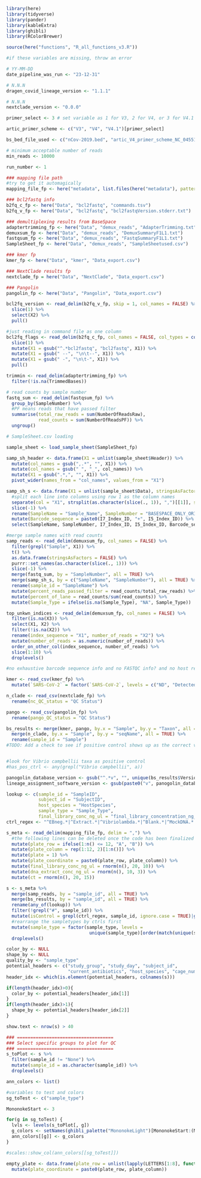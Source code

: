 
```r
library(here)
library(tidyverse)
library(pander)
library(kableExtra)
library(ghibli)
library(RColorBrewer)

```

```r

source(here("functions", "R_all_functions_v3.R"))

```

```r

#if these variables are missing, throw an error

# YY-MM-DD
date_pipeline_was_run <- "23-12-31"

# N.N.N
dragen_covid_lineage_version <- "1.1.1"

# N.N.N
nextclade_version <- "0.0.0"

primer_select <- 3 # set variable as 1 for V3, 2 for V4, or 3 for V4.1

artic_primer_scheme <- c("V3", "V4", "V4.1")[primer_select]

bs_bed_file_used <- c("nCov-2019.bed", "artic_V4_primer_scheme_NC_045512.2.bed", "artic_v4.1_primers_nc045512.2.bed")[primer_select]

# minimum acceptable number of reads
min_reads <- 10000

run_number <- 1
```

```r

### mapping file path
#try to get it automagically
mapping_file_fp <- here("metadata", list.files(here("metadata"), pattern = ".tsv|.csv"))

### bcl2fastq info
b2fq_c_fp <- here("Data", "bcl2fastq", "commands.tsv")
b2fq_v_fp <- here("Data", "bcl2fastq", "bcl2fastqVersion.stderr.txt")

### demultiplexing results from BaseSpace
adaptertrimming_fp <- here("Data", "demux_reads", "AdapterTrimming.txt")
demuxsum_fp <- here("Data", "demux_reads", "DemuxSummaryF1L1.txt")
fastqsum_fp <- here("Data", "demux_reads", "FastqSummaryF1L1.txt")
SampleSheet_fp <- here("Data", "demux_reads", "SampleSheetused.csv")

### kmer fp
kmer_fp <- here("Data", "kmer", "Data_export.csv")

### NextClade results fp
nextclade_fp = here("Data", "NextClade", "Data_export.csv")

### Pangolin
pangolin_fp <- here("Data", "Pangolin", "Data_export.csv")

```

```r

bcl2fq_version <- read_delim(b2fq_v_fp, skip = 1, col_names = FALSE) %>%
  slice(1) %>%
  select(X2) %>%
  pull()

#just reading in command file as one column
bcl2fq_flags <- read_delim(b2fq_c_fp, col_names = FALSE, col_types = cols(.default = "c"), delim = ";") %>%
  slice(1) %>%
  mutate(X1 = gsub("^.*bcl2fastq", "bcl2fastq", X1)) %>%
  mutate(X1 = gsub(" --", "\n\t--", X1)) %>%
  mutate(X1 = gsub(" -", "\n\t-", X1)) %>%
  pull()

```

```r

trimmin <- read_delim(adaptertrimming_fp) %>%
  filter(!is.na(TrimmedBases))

# read counts by sample number
fastq_sum <- read_delim(fastqsum_fp) %>%
  group_by(SampleNumber) %>%
  #PF means reads that have passed filter
  summarise(total_raw_reads = sum(NumberOfReadsRaw),
            read_counts = sum(NumberOfReadsPF)) %>%
  ungroup()

# SampleSheet.csv loading

sample_sheet <- load_sample_sheet(SampleSheet_fp)

samp_sh_header <- data.frame(X1 = unlist(sample_sheet$Header)) %>%
  mutate(col_names = gsub(",.*", "", X1)) %>%
  mutate(col_names = gsub(" ", "_", col_names)) %>%
  mutate(X1 = gsub(".*,", "", X1)) %>%
  pivot_wider(names_from = "col_names", values_from = "X1")

samp_sh_s <- data.frame(X1 = unlist(sample_sheet$Data), stringsAsFactors = FALSE) %>%
  #split each line into columns using row 1 as the column names
  separate(col = "X1", strsplit(as.character(slice(., 1)), ",")[[1]], sep = ",") %>%
  slice(-1) %>%
  rename(SampleName = "Sample_Name", SampleNumber = "BASESPACE_ONLY_ORIGINAL_SAMPLE_NUMBER") %>%
  mutate(Barcode_sequence = paste0(I7_Index_ID, "+", I5_Index_ID)) %>%
  select(SampleName, SampleNumber, I7_Index_ID, I5_Index_ID, Barcode_sequence, Sample_Type, Index_ID)

#merge sample names with read counts
samp_reads <- read_delim(demuxsum_fp, col_names = FALSE) %>%
  filter(grepl("Sample", X1)) %>%
  t() %>%
  as.data.frame(stringsAsFactors = FALSE) %>%
  purrr::set_names(as.character(slice(., 1))) %>%
  slice(-1) %>%
  merge(fastq_sum, by = "SampleNumber", all = TRUE) %>%
  merge(samp_sh_s, by = c("SampleName", "SampleNumber"), all = TRUE) %>%
  rename(sample_id = "SampleName") %>%
  mutate(percent_reads_passed_filter = read_counts/total_raw_reads) %>%
  mutate(percent_of_lane = read_counts/sum(read_counts)) %>%
  mutate(Sample_Type = ifelse(is.na(Sample_Type), "NA", Sample_Type))

top_unkwn_indices <- read_delim(demuxsum_fp, col_names = FALSE) %>%
  filter(is.na(X3)) %>%
  select(X1, X2) %>%
  filter(!is.na(X2)) %>%
  rename(index_sequence = "X1", number_of_reads = "X2") %>%
  mutate(number_of_reads = as.numeric(number_of_reads)) %>%
  order_on_other_col(index_sequence, number_of_reads) %>%
  slice(1:10) %>%
  droplevels()

#no exhaustive barcode sequence info and no FASTQC info? and no host read mapping info?

```

```r

kmer <- read_csv(kmer_fp) %>%
  mutate(`SARS-CoV-2` = factor(`SARS-CoV-2`, levels = c("ND", "Detected")))

n_clade <- read_csv(nextclade_fp) %>%
  rename(nc_QC_status = "QC Status")

pango <- read_csv(pangolin_fp) %>%
  rename(pango_QC_status = "QC Status")

bs_results <- merge(kmer, pango, by.x = "Sample", by.y = "Taxon", all = TRUE) %>%
  merge(n_clade, by.x = "Sample", by.y = "seqName", all = TRUE) %>%
  rename(sample_id = "Sample")
#TODO: Add a check to see if positive control shows up as the correct variant


#look for Vibrio campbellii taxa as positive control
#has_pos_ctrl <- any(grepl("Vibrio campbellii", a))

panogolin_database_version <- gsub("^.*v", "", unique(bs_results$Version)[!is.na(unique(bs_results$Version))])
lineage_assignment_software_version <- gsub(paste0("v", panogolin_database_version), "", unique(bs_results$Version)[!is.na(unique(bs_results$Version))])

```

```r
lookup <- c(sample_id = "SampleID",
            subject_id = "SubjectID",
            host_species = "HostSpecies",
            sample_type = "Sample_Type",
            final_library_conc_ng_ul = "final_library_concentration_ng_ul")
ctrl_regex <- "^EBneg.*|^Extract.*|^Vibriolambda.*|^Blank.*|^MockDNA.*|^DNAfreewater.*|^Geneblock.*|^Emptywell|Control"

s_meta <- read_delim(mapping_file_fp, delim = ",") %>%
  #the following lines can be deleted once the code has been finalized
  mutate(plate_row = ifelse(1:n() <= 12, "A", "B")) %>%
  mutate(plate_column = rep(1:12, 2)[1:n()]) %>%
  mutate(plate = 1) %>%
  mutate(plate_coordinate = paste0(plate_row, plate_column)) %>%
  mutate(final_library_conc_ng_ul = rnorm(n(), 20, 10)) %>%
  mutate(dna_extract_conc_ng_ul = rnorm(n(), 10, 3)) %>%
  mutate(ct = rnorm(n(), 20, 15))

s <- s_meta %>%
  merge(samp_reads, by = "sample_id", all = TRUE) %>%
  merge(bs_results, by = "sample_id", all = TRUE) %>%
  rename(any_of(lookup)) %>%
  filter(!grepl("#", sample_id)) %>%
  mutate(isControl = grepl(ctrl_regex, sample_id, ignore.case = TRUE)|grepl(ctrl_regex, sample_type, ignore.case = TRUE)) %>%
  #rearrange the sampletypes by ctrls first
  mutate(sample_type = factor(sample_type, levels =
                               unique(sample_type)[order(match(unique(sample_type), unique(sample_type)[grepl(ctrl_regex, gsub("-| ", "", unique(sample_type)), ignore.case = TRUE)]))])) %>%
  droplevels()

color_by <- NULL
shape_by <- NULL
quality_by <- "sample_type"
potential_headers <- c("study_group", "study_day", "subject_id",
                       "current_antibiotics", "host_species", "cage_number") #pick 2
header_idx <- which(is.element(potential_headers, colnames(s)))

if(length(header_idx)>0){
  color_by <- potential_headers[header_idx[1]]
}
if(length(header_idx)>1){
  shape_by <- potential_headers[header_idx[2]]
}

show.text <- nrow(s) > 40
```


```r
### ====================================
### Select specific groups to plot for QC
### ====================================
s_toPlot <- s %>%
  filter(sample_id != "None") %>%
  mutate(sample_id = as.character(sample_id)) %>%
  droplevels()

```

```r

ann_colors <- list()

#variables to test and colors
sg_toTest <- c("sample_type")

MononokeStart <- 3

for(g in sg_toTest) {
  lvls <- levels(s_toPlot[, g])
  g_colors <- setNames(ghibli_palette("MononokeLight")[MononokeStart:(MononokeStart-1+length(lvls))], lvls)
  ann_colors[[g]] <- g_colors
}

#scales::show_col(ann_colors[[sg_toTest]])

```

```r
empty_plate <- data.frame(plate_row = unlist(lapply(LETTERS[1:8], function(x) rep(x, 12))), plate_column = rep(1:12, 8), plate = 1) %>%
  mutate(plate_coordinate = paste0(plate_row, plate_column))

```

```r
```
